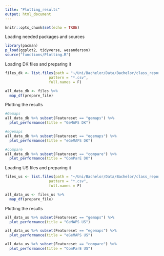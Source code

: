 ```yaml
---
title: "Plotting_results"
output: html_document
---
```


```r
knitr::opts_chunk$set(echo = TRUE)
```

Loading needed packages and sources
```r
library(pacman)
p_load(ggplot2, tidyverse, wesanderson)
source("functions/Plotting.R")
```

Loading DK files and preparing it
```r
files_dk <- list.files(path = "~/Uni/Bachelor/Data/Bachelor/class_reports_dk", 
                    pattern = "*.csv",
                    full.names = F)

all_data_dk <- files %>%
  map_df(prepare_file)

```

Plotting the results
```r
#Gemaps
all_data_dk %>% subset(Featureset == "gemaps") %>% 
  plot_performance(title = "GeMAPS DK")

#egemaps
all_data_dk %>% subset(Featureset == "egemaps") %>% 
  plot_performance(title = "eGeMAPS DK")

#compare
all_data_dk %>% subset(Featureset == "compare") %>% 
  plot_performance(title = "ComParE DK")
```

Loading US files and preparing it
```r
files_us <- list.files(path = "~/Uni/Bachelor/Data/Bachelor/class_reports_us", 
                    pattern = "*.csv",
                    full.names = F)

all_data_us <- files_us %>% 
  map_df(prepare_file)
```

Plotting the results
```r
all_data_us %>% subset(Featureset == "gemaps") %>% 
  plot_performance(title = "GeMAPS US")

all_data_us %>% subset(Featureset == "egemaps") %>% 
  plot_performance(title = "eGeMAPS US")

all_data_us %>% subset(Featureset == "compare") %>% 
  plot_performance(title = "ComParE US")

```

